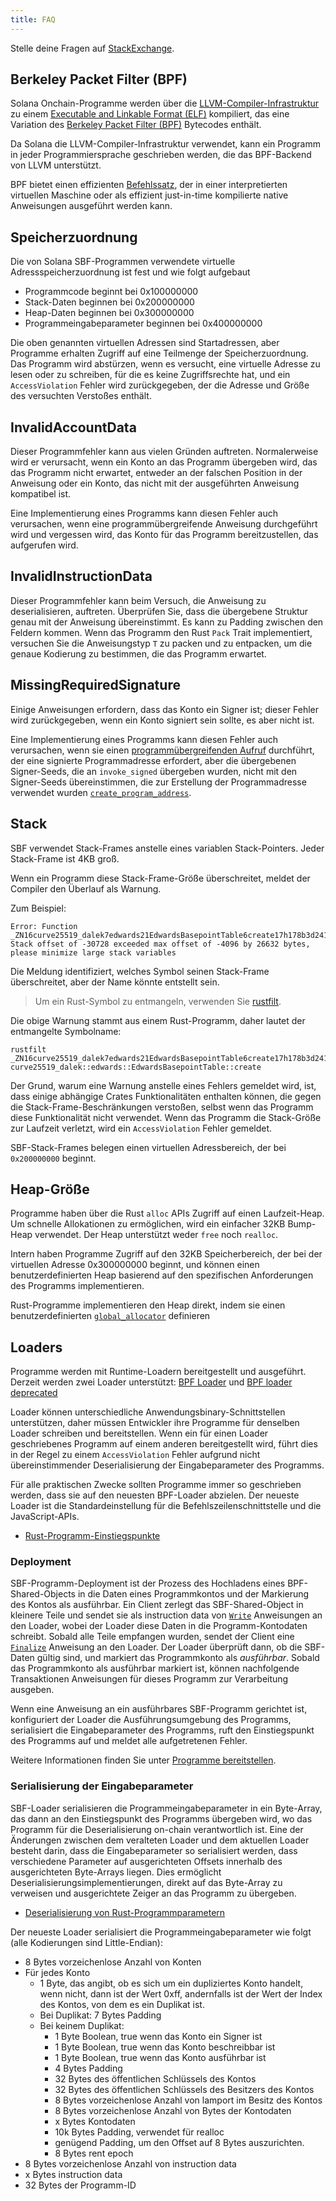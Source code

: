 ```yaml
---
title: FAQ
---
```


Stelle deine Fragen auf
[StackExchange](https://solana.stackexchange.com/questions/ask).

## Berkeley Packet Filter (BPF)

Solana Onchain-Programme werden über die
[LLVM-Compiler-Infrastruktur](https://llvm.org/) zu einem
[Executable and Linkable Format (ELF)](https://en.wikipedia.org/wiki/Executable_and_Linkable_Format)
kompiliert, das eine Variation des
[Berkeley Packet Filter (BPF)](https://en.wikipedia.org/wiki/Berkeley_Packet_Filter)
Bytecodes enthält.

Da Solana die LLVM-Compiler-Infrastruktur verwendet, kann ein Programm in jeder
Programmiersprache geschrieben werden, die das BPF-Backend von LLVM unterstützt.

BPF bietet einen effizienten
[Befehlssatz](https://github.com/iovisor/bpf-docs/blob/master/eBPF.md), der in
einer interpretierten virtuellen Maschine oder als effizient just-in-time
kompilierte native Anweisungen ausgeführt werden kann.

## Speicherzuordnung

Die von Solana SBF-Programmen verwendete virtuelle Adressspeicherzuordnung ist
fest und wie folgt aufgebaut

- Programmcode beginnt bei 0x100000000
- Stack-Daten beginnen bei 0x200000000
- Heap-Daten beginnen bei 0x300000000
- Programmeingabeparameter beginnen bei 0x400000000

Die oben genannten virtuellen Adressen sind Startadressen, aber Programme
erhalten Zugriff auf eine Teilmenge der Speicherzuordnung. Das Programm wird
abstürzen, wenn es versucht, eine virtuelle Adresse zu lesen oder zu schreiben,
für die es keine Zugriffsrechte hat, und ein `AccessViolation` Fehler wird
zurückgegeben, der die Adresse und Größe des versuchten Verstoßes enthält.

## InvalidAccountData

Dieser Programmfehler kann aus vielen Gründen auftreten. Normalerweise wird er
verursacht, wenn ein Konto an das Programm übergeben wird, das das Programm
nicht erwartet, entweder an der falschen Position in der Anweisung oder ein
Konto, das nicht mit der ausgeführten Anweisung kompatibel ist.

Eine Implementierung eines Programms kann diesen Fehler auch verursachen, wenn
eine programmübergreifende Anweisung durchgeführt wird und vergessen wird, das
Konto für das Programm bereitzustellen, das aufgerufen wird.

## InvalidInstructionData

Dieser Programmfehler kann beim Versuch, die Anweisung zu deserialisieren,
auftreten. Überprüfen Sie, dass die übergebene Struktur genau mit der Anweisung
übereinstimmt. Es kann zu Padding zwischen den Feldern kommen. Wenn das Programm
den Rust `Pack` Trait implementiert, versuchen Sie die Anweisungstyp `T` zu
packen und zu entpacken, um die genaue Kodierung zu bestimmen, die das Programm
erwartet.

## MissingRequiredSignature

Einige Anweisungen erfordern, dass das Konto ein Signer ist; dieser Fehler wird
zurückgegeben, wenn ein Konto signiert sein sollte, es aber nicht ist.

Eine Implementierung eines Programms kann diesen Fehler auch verursachen, wenn
sie einen [programmübergreifenden Aufruf](/docs/core/cpi) durchführt, der eine
signierte Programmadresse erfordert, aber die übergebenen Signer-Seeds, die an
`invoke_signed` übergeben wurden, nicht mit den Signer-Seeds übereinstimmen, die
zur Erstellung der Programmadresse verwendet wurden
[`create_program_address`](/docs/core/pda#createprogramaddress).

## Stack

SBF verwendet Stack-Frames anstelle eines variablen Stack-Pointers. Jeder
Stack-Frame ist 4KB groß.

Wenn ein Programm diese Stack-Frame-Größe überschreitet, meldet der Compiler den
Überlauf als Warnung.

Zum Beispiel:

```text
Error: Function _ZN16curve25519_dalek7edwards21EdwardsBasepointTable6create17h178b3d2411f7f082E Stack offset of -30728 exceeded max offset of -4096 by 26632 bytes, please minimize large stack variables
```

Die Meldung identifiziert, welches Symbol seinen Stack-Frame überschreitet, aber
der Name könnte entstellt sein.

> Um ein Rust-Symbol zu entmangeln, verwenden Sie
> [rustfilt](https://github.com/luser/rustfilt).

Die obige Warnung stammt aus einem Rust-Programm, daher lautet der entmangelte
Symbolname:

```shell
rustfilt _ZN16curve25519_dalek7edwards21EdwardsBasepointTable6create17h178b3d2411f7f082E
curve25519_dalek::edwards::EdwardsBasepointTable::create
```

Der Grund, warum eine Warnung anstelle eines Fehlers gemeldet wird, ist, dass
einige abhängige Crates Funktionalitäten enthalten können, die gegen die
Stack-Frame-Beschränkungen verstoßen, selbst wenn das Programm diese
Funktionalität nicht verwendet. Wenn das Programm die Stack-Größe zur Laufzeit
verletzt, wird ein `AccessViolation` Fehler gemeldet.

SBF-Stack-Frames belegen einen virtuellen Adressbereich, der bei `0x200000000`
beginnt.

## Heap-Größe

Programme haben über die Rust `alloc` APIs Zugriff auf einen Laufzeit-Heap. Um
schnelle Allokationen zu ermöglichen, wird ein einfacher 32KB Bump-Heap
verwendet. Der Heap unterstützt weder `free` noch `realloc`.

Intern haben Programme Zugriff auf den 32KB Speicherbereich, der bei der
virtuellen Adresse 0x300000000 beginnt, und können einen benutzerdefinierten
Heap basierend auf den spezifischen Anforderungen des Programms implementieren.

Rust-Programme implementieren den Heap direkt, indem sie einen
benutzerdefinierten
[`global_allocator`](https://github.com/solana-labs/solana/blob/d9b0fc0e3eec67dfe4a97d9298b15969b2804fab/sdk/program/src/entrypoint.rs#L72)
definieren

## Loaders

Programme werden mit Runtime-Loadern bereitgestellt und ausgeführt. Derzeit
werden zwei Loader unterstützt:
[BPF Loader](https://github.com/solana-labs/solana/blob/7ddf10e602d2ed87a9e3737aa8c32f1db9f909d8/sdk/program/src/bpf_loader.rs#L17)
und
[BPF loader deprecated](https://github.com/solana-labs/solana/blob/7ddf10e602d2ed87a9e3737aa8c32f1db9f909d8/sdk/program/src/bpf_loader_deprecated.rs#L14)

Loader können unterschiedliche Anwendungsbinary-Schnittstellen unterstützen,
daher müssen Entwickler ihre Programme für denselben Loader schreiben und
bereitstellen. Wenn ein für einen Loader geschriebenes Programm auf einem
anderen bereitgestellt wird, führt dies in der Regel zu einem `AccessViolation`
Fehler aufgrund nicht übereinstimmender Deserialisierung der Eingabeparameter
des Programms.

Für alle praktischen Zwecke sollten Programme immer so geschrieben werden, dass
sie auf den neuesten BPF-Loader abzielen. Der neueste Loader ist die
Standardeinstellung für die Befehlszeilenschnittstelle und die JavaScript-APIs.

- [Rust-Programm-Einstiegspunkte](/docs/programs/lang-rust#program-entrypoint)

### Deployment

SBF-Programm-Deployment ist der Prozess des Hochladens eines BPF-Shared-Objects
in die Daten eines Programmkontos und der Markierung des Kontos als ausführbar.
Ein Client zerlegt das SBF-Shared-Object in kleinere Teile und sendet sie als
instruction data von
[`Write`](https://github.com/solana-labs/solana/blob/bc7133d7526a041d1aaee807b80922baa89b6f90/sdk/program/src/loader_instruction.rs#L13)
Anweisungen an den Loader, wobei der Loader diese Daten in die
Programm-Kontodaten schreibt. Sobald alle Teile empfangen wurden, sendet der
Client eine
[`Finalize`](https://github.com/solana-labs/solana/blob/bc7133d7526a041d1aaee807b80922baa89b6f90/sdk/program/src/loader_instruction.rs#L30)
Anweisung an den Loader. Der Loader überprüft dann, ob die SBF-Daten gültig
sind, und markiert das Programmkonto als _ausführbar_. Sobald das Programmkonto
als ausführbar markiert ist, können nachfolgende Transaktionen Anweisungen für
dieses Programm zur Verarbeitung ausgeben.

Wenn eine Anweisung an ein ausführbares SBF-Programm gerichtet ist, konfiguriert
der Loader die Ausführungsumgebung des Programms, serialisiert die
Eingabeparameter des Programms, ruft den Einstiegspunkt des Programms auf und
meldet alle aufgetretenen Fehler.

Weitere Informationen finden Sie unter
[Programme bereitstellen](/docs/programs/deploying).

### Serialisierung der Eingabeparameter

SBF-Loader serialisieren die Programmeingabeparameter in ein Byte-Array, das
dann an den Einstiegspunkt des Programms übergeben wird, wo das Programm für die
Deserialisierung on-chain verantwortlich ist. Eine der Änderungen zwischen dem
veralteten Loader und dem aktuellen Loader besteht darin, dass die
Eingabeparameter so serialisiert werden, dass verschiedene Parameter auf
ausgerichteten Offsets innerhalb des ausgerichteten Byte-Arrays liegen. Dies
ermöglicht Deserialisierungsimplementierungen, direkt auf das Byte-Array zu
verweisen und ausgerichtete Zeiger an das Programm zu übergeben.

- [Deserialisierung von Rust-Programmparametern](/docs/programs/lang-rust#parameter-deserialization)

Der neueste Loader serialisiert die Programmeingabeparameter wie folgt (alle
Kodierungen sind Little-Endian):

- 8 Bytes vorzeichenlose Anzahl von Konten
- Für jedes Konto
  - 1 Byte, das angibt, ob es sich um ein dupliziertes Konto handelt, wenn
    nicht, dann ist der Wert 0xff, andernfalls ist der Wert der Index des
    Kontos, von dem es ein Duplikat ist.
  - Bei Duplikat: 7 Bytes Padding
  - Bei keinem Duplikat:
    - 1 Byte Boolean, true wenn das Konto ein Signer ist
    - 1 Byte Boolean, true wenn das Konto beschreibbar ist
    - 1 Byte Boolean, true wenn das Konto ausführbar ist
    - 4 Bytes Padding
    - 32 Bytes des öffentlichen Schlüssels des Kontos
    - 32 Bytes des öffentlichen Schlüssels des Besitzers des Kontos
    - 8 Bytes vorzeichenlose Anzahl von lamport im Besitz des Kontos
    - 8 Bytes vorzeichenlose Anzahl von Bytes der Kontodaten
    - x Bytes Kontodaten
    - 10k Bytes Padding, verwendet für realloc
    - genügend Padding, um den Offset auf 8 Bytes auszurichten.
    - 8 Bytes rent epoch
- 8 Bytes vorzeichenlose Anzahl von instruction data
- x Bytes instruction data
- 32 Bytes der Programm-ID
